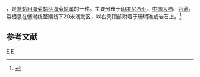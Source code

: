 {{noteTA
|T=zh-cn:发光海菊蛤; zh-tw:銼面海菊蛤;
|1=zh-cn:发光海菊蛤; zh-tw:銼面海菊蛤;
}}
{{Speciesbox
| taxon = Spondylus candidus
| binomial_authority = Lamarck, 1819
}}
{{地区用词4|start=学名：''{{lang|la|Spondylus candidus}}''|cn=发光海菊蛤|tw=銼面海菊蛤|as=称}}，是[[莺蛤目|莺蛤目]][[海菊蛤科|海菊蛤科]][[海菊蛤属|海菊蛤属]]的一种。主要分布于[[印度尼西亚|印度尼西亚]]、[[中国大陆|中国大陆]]、[[台湾|台湾]]，常栖息在低潮线至潮线下20米浅海区，以右壳顶部附着于珊瑚礁或岩石上。<ref>{{cite web|url=http://shell.sinica.edu.tw/chinese/shellbase_detail.php?science_no=2337|title=国际贝库：发光海菊蛤|publisher=台湾贝类资料库|accessdate=2009-08-11|archive-date=2016-03-04|archive-url=https://web.archive.org/web/20160304091201/http://shell.sinica.edu.tw/chinese/shellbase_detail.php?science_no=2337|dead-url=no}}</ref>

== 参考文献 ==
{{reflist}}
{{Taxonbar|from=Q14376730}}
[[Category:_年描述的动物|F]]
[[Category:海菊蛤科|F]]